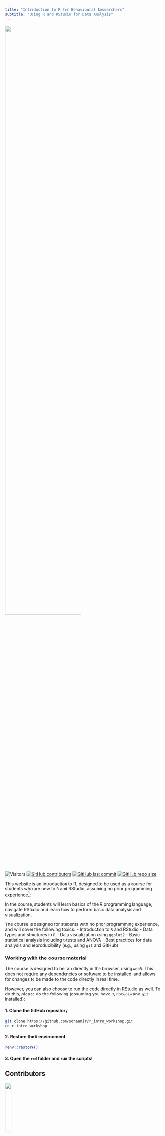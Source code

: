 ```yaml
---
title: "Introduction to R for Behavioural Researchers"
subtitle: "Using R and RStudio for Data Analysis"
---
```


![](../images/introduction/gpt_aamir_teaching.png){width="70%" fig-align="center"}

::: {.content-visible when-format="html"}
![Visitors](https://pageview.vercel.app/?github_user=sohaamir/r_intro_workshop)
[![GitHub contributors](https://img.shields.io/github/contributors/sohaamir/r_intro_workshop.svg)](https://github.com/sohaamir/r_intro_workshop/graphs/contributors) 
[![GitHub last commit](https://img.shields.io/github/last-commit/sohaamir/r_intro_workshop?color=orange&logo=github)](https://github.com/sohaamir/r_intro_workshop)
[![GitHub repo size](https://img.shields.io/github/repo-size/sohaamir/r_intro_workshop?color=brightgreen&logo=github)](https://github.com/sohaamir/r_intro_workshop)
:::

This website is an introduction to R, designed to be used as a course for students who are new to `R` and RStudio, assuming no prior programming experience[^1]:

[^1]: OpenAI (2025). Image created using ChatGPT (GPT4o) (https://chat.openai.com/). 5th May 2025.

In the course, students will learn basics of the R programming language, navigate RStudio and learn how to perform basic data analysis and visualization.

The course is designed for students with no prior programming experience, and will cover the following topics:
- Introduction to `R` and RStudio
- Data types and structures in `R`
- Data visualization using `ggplot2`
- Basic statistical analysis including t-tests and ANOVA
- Best practices for data analysis and reproducibility (e.g., using `git` and GitHub)

### Working with the course material 

The course is designed to be ran directly in the browser, using `webR`. This does not require any dependencies or software to be installed, and allows for changes to be made to the code directly in real time.

However, you can also choose to run the code directly in RStudio as well. To do this, please do the following (assuming you have `R`, `RStudio` and `git` installed): 

#### 1. Clone the GitHub repository

```bash
git clone https://github.com/sohaamir/r_intro_workshop.git
cd r_intro_workshop
```

#### 2. Restore the `R` environment

```bash
renv::restore()
```

#### 3. Open the `rmd` folder and run the scripts!

## Contributors

![](../images/introduction/aamir.png){width="20%"}

<span style="font-size: 1.2em;">**Aamir Sohail**</span>

<div class="social-links">
<div class="social-item"><a href="mailto:axs2210@bham.ac.uk"><i class="fa-solid fa-envelope fa-xl"></i></a></div>
<div class="social-item"><a href="https://github.com/sohaamir" target="_blank"><i class="fa-brands fa-github fa-xl"></i></a></div>
<div class="social-item"><a href="https://twitter.com/AamirNSohail" target="_blank"><i class="fa-brands fa-x-twitter fa-xl"></i></a></div>
<div class="social-item"><a href="https://orcid.org/0009-0000-6584-4579" target="_blank"><i class="fa-brands fa-orcid fa-xl"></i></a></div>
<div class="social-item"><a href="https://alpn-lab.github.io/" target="_blank"><i class="fa-solid fa-globe fa-xl"></i></a></div>
<div class="social-item"><a href="https://bsky.app/profile/aamirsohail.bsky.social" target="_blank">{{< iconify fa6-brands:bluesky size=1.5em title='Bluesky'>}}</a></div>
</div>

<div style="height: 20px;"></div>

[Aamir Sohail](https://sohaamir.github.io/) is an MRC Advanced Interdisciplinary Methods (AIM) DTP PhD student based at the Centre for Human Brain Health (CHBH), University of Birmingham, where he is supervised by [Lei Zhang](https://www.birmingham.ac.uk/staff/profiles/psychology/zhang-lei) and [Patricia Lockwood](https://www.birmingham.ac.uk/staff/profiles/psychology/lockwood-patricia). He completed a BSc in Biomedical Science at Imperial College London, followed by an MSc in Brain Imaging at the University of Nottingham. He then worked as a Junior Research Fellow at the Centre for Integrative Neuroscience and Neurodynamics (CINN), University of Reading with [Anastasia Christakou](https://anastasia.christakou.org/). His research interests involve using a combination of behavioural tasks, computational modeling and neuroimaging to understand social decision-making, and using this knowledge to inform the precision-based treatment of mental health disorders. Outside of research, he is also passionate about facilitating inclusivity and diversity in academia, as well as promoting open and reproducible science.

## License

This course is licensed under a [Creative Commons Attribution-ShareAlike 4.0 International License](https://creativecommons.org/licenses/by-sa/4.0/deed.en).

You are free to share, copy, and redistribute the material in any medium or format. Additionally, you can adapt, remix, transform, and build upon the material for any purpose, including commercial use.
However, you must provide appropriate attribution, including credit to the original source, a link to the license, and an indication if changes were made. Furthermore, if you remix, transform, or build upon the material, you are required to distribute your contributions under the same license as the original.

![](../images/introduction/cc_by_sa.png){width="10%"}

## Contact

For bug reports, issues or comments, please contact [Aamir Sohail](mailto:axs2210@bham.ac.uk), or open a thread on the GitHub repository.